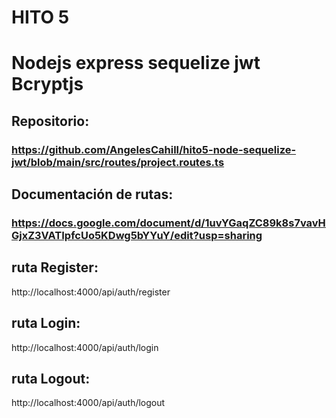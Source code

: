 # HITO 5
# Nodejs express sequelize jwt Bcryptjs

## Repositorio: 
### https://github.com/AngelesCahill/hito5-node-sequelize-jwt/blob/main/src/routes/project.routes.ts

## Documentación de rutas: 
### https://docs.google.com/document/d/1uvYGaqZC89k8s7vavHGjxZ3VATIpfcUo5KDwg5bYYuY/edit?usp=sharing

## ruta Register: 
http://localhost:4000/api/auth/register
## ruta Login: 
http://localhost:4000/api/auth/login
## ruta Logout:
http://localhost:4000/api/auth/logout